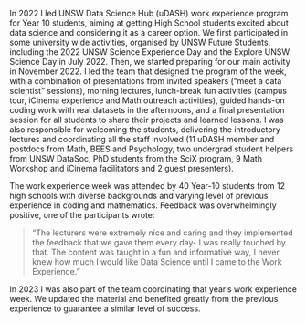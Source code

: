 
In 2022 I led UNSW Data Science Hub (uDASH) work experience program for Year 10 students, aiming at getting High School students excited about data science and considering it as a career option. We first participated in some university wide activities, organised by UNSW Future Students, including the 2022 UNSW Science Experience Day and the Explore UNSW Science Day in July 2022. Then, we started preparing for our main activity in November 2022. I led the team that designed the program of the week, with a combination of presentations from invited speakers (“meet a data scientist” sessions), morning lectures, lunch-break fun activities (campus tour, iCinema experience and Math outreach activities), guided hands-on coding work with real datasets in the afternoons, and a final presentation session for all students to share their projects and learned lessons. I was also responsible for welcoming the students, delivering the introductory lectures and coordinating all the staff involved (11 uDASH member and postdocs from Math, BEES and Psychology, two undergrad student helpers from UNSW DataSoc, PhD students from the SciX program, 9 Math Workshop and iCinema facilitators and 2 guest presenters).

The work experience week was attended by 40 Year-10 students from 12 high schools with diverse backgrounds and varying level of previous experience in coding and mathematics. Feedback was overwhelmingly positive, one of the participants wrote: 

> "The lecturers were extremely nice and caring and they implemented the feedback that we gave them every day- I was really touched by that. The content was taught in a fun and informative way, I never knew how much I would like Data Science until I came to the Work Experience." 

In 2023 I was also part of the team coordinating that year's work experience week. We updated the material and benefited greatly from the previous experience to guarantee a similar level of success.